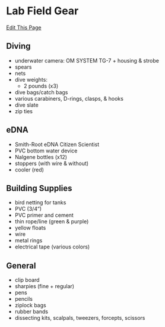 # Lab Field Gear

[Edit This Page](https://github.com/remygatins/GatinsLabProtocols/blob/main/field_lab_gear.qmd)

## Diving

- underwater camera: OM SYSTEM TG-7 + housing & strobe
- spears
- nets
- dive weights:
  - 2 pounds (x3)
- dive bags/catch bags
- various carabiners, D-rings, clasps, & hooks
- dive slate
- zip ties

## eDNA

- Smith-Root eDNA Citizen Scientist
- PVC bottom water device
- Nalgene bottles (x12)
- stoppers (with wire & without)
- cooler (red)

## Building Supplies

- bird netting for tanks
- PVC (3/4")
- PVC primer and cement
- thin rope/line (green & purple)
- yellow floats
- wire
- metal rings
- electrical tape (various colors)

## General

- clip board
- sharpies (fine + regular)
- pens
- pencils
- ziplock bags
- rubber bands
- dissecting kits, scalpals, tweezers, forcepts, scissors
